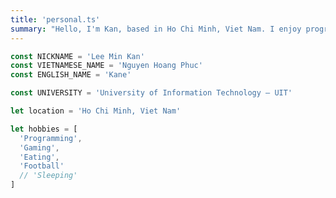 ```yaml
---
title: 'personal.ts'
summary: "Hello, I'm Kan, based in Ho Chi Minh, Viet Nam. I enjoy programming, gaming, eating, and playing football. Explore my world of interests!"
---
```


```ts
const NICKNAME = 'Lee Min Kan'
const VIETNAMESE_NAME = 'Nguyen Hoang Phuc'
const ENGLISH_NAME = 'Kane'

const UNIVERSITY = 'University of Information Technology – UIT'

let location = 'Ho Chi Minh, Viet Nam'

let hobbies = [
  'Programming',
  'Gaming',
  'Eating',
  'Football'
  // 'Sleeping'
]
```
